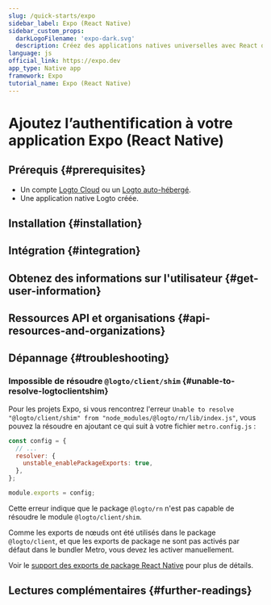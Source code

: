 ```yaml
---
slug: /quick-starts/expo
sidebar_label: Expo (React Native)
sidebar_custom_props:
  darkLogoFilename: 'expo-dark.svg'
  description: Créez des applications natives universelles avec React qui fonctionnent sur Android, iOS et le web.
language: js
official_link: https://expo.dev
app_type: Native app
framework: Expo
tutorial_name: Expo (React Native)
---
```




# Ajoutez l’authentification à votre application Expo (React Native)

<GuideTip />

## Prérequis \{#prerequisites}

- Un compte [Logto Cloud](https://cloud.logto.io) ou un [Logto auto-hébergé](/introduction/set-up-logto-oss).
- Une application native Logto créée.

## Installation \{#installation}

<Installation />

## Intégration \{#integration}

<Integration />

## Obtenez des informations sur l'utilisateur \{#get-user-information}

<GetUserInformation />

## Ressources API et organisations \{#api-resources-and-organizations}

<ApiResources />

## Dépannage \{#troubleshooting}

### Impossible de résoudre `@logto/client/shim` \{#unable-to-resolve-logtoclientshim}

Pour les projets Expo, si vous rencontrez l'erreur `Unable to resolve "@logto/client/shim" from "node_modules/@logto/rn/lib/index.js"`, vous pouvez la résoudre en ajoutant ce qui suit à votre fichier `metro.config.js` :

```js title="metro.config.js"
const config = {
  // ...
  resolver: {
    unstable_enablePackageExports: true,
  },
};

module.exports = config;
```

Cette erreur indique que le package `@logto/rn` n'est pas capable de résoudre le module `@logto/client/shim`.

Comme les exports de nœuds ont été utilisés dans le package `@logto/client`, et que les exports de package ne sont pas activés par défaut dans le bundler Metro, vous devez les activer manuellement.

Voir le [support des exports de package React Native](https://reactnative.dev/blog/2023/06/21/package-exports-support#enabling-package-exports-beta) pour plus de détails.

## Lectures complémentaires \{#further-readings}

<FurtherReadings />
